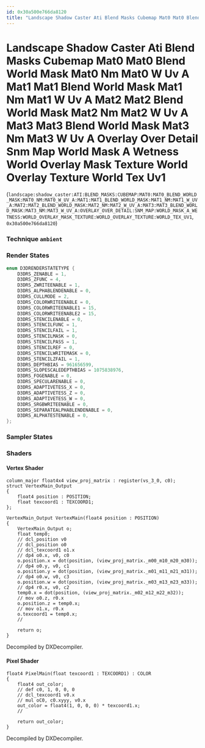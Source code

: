 ```yaml
---
id: 0x30a500e766da8120
title: "Landscape Shadow Caster Ati Blend Masks Cubemap Mat0 Mat0 Blend World Mask Mat0 Nm Mat0 W Uv A Mat1 Mat1 Blend World Mask Mat1 Nm Mat1 W Uv A Mat2 Mat2 Blend World Mask Mat2 Nm Mat2 W Uv A Mat3 Mat3 Blend World Mask Mat3 Nm Mat3 W Uv A Overlay Over Detail Snm Map World Mask A Wetness World Overlay Mask Texture World Overlay Texture World Tex Uv1"
---
```


# Landscape Shadow Caster Ati Blend Masks Cubemap Mat0 Mat0 Blend World Mask Mat0 Nm Mat0 W Uv A Mat1 Mat1 Blend World Mask Mat1 Nm Mat1 W Uv A Mat2 Mat2 Blend World Mask Mat2 Nm Mat2 W Uv A Mat3 Mat3 Blend World Mask Mat3 Nm Mat3 W Uv A Overlay Over Detail Snm Map World Mask A Wetness World Overlay Mask Texture World Overlay Texture World Tex Uv1
(`landscape:shadow_caster:ATI:BLEND_MASKS:CUBEMAP:MAT0:MAT0_BLEND_WORLD_MASK:MAT0_NM:MAT0_W_UV_A:MAT1:MAT1_BLEND_WORLD_MASK:MAT1_NM:MAT1_W_UV_A:MAT2:MAT2_BLEND_WORLD_MASK:MAT2_NM:MAT2_W_UV_A:MAT3:MAT3_BLEND_WORLD_MASK:MAT3_NM:MAT3_W_UV_A:OVERLAY_OVER_DETAIL:SNM_MAP:WORLD_MASK_A_WETNESS:WORLD_OVERLAY_MASK_TEXTURE:WORLD_OVERLAY_TEXTURE:WORLD_TEX_UV1`, `0x30a500e766da8120`)

### Technique `ambient`
### Render States
```cpp
enum D3DRENDERSTATETYPE {
	D3DRS_ZENABLE = 1,
	D3DRS_ZFUNC = 4,
	D3DRS_ZWRITEENABLE = 1,
	D3DRS_ALPHABLENDENABLE = 0,
	D3DRS_CULLMODE = 2,
	D3DRS_COLORWRITEENABLE = 0,
	D3DRS_COLORWRITEENABLE1 = 15,
	D3DRS_COLORWRITEENABLE2 = 15,
	D3DRS_STENCILENABLE = 0,
	D3DRS_STENCILFUNC = 1,
	D3DRS_STENCILFAIL = 1,
	D3DRS_STENCILMASK = 0,
	D3DRS_STENCILPASS = 1,
	D3DRS_STENCILREF = 0,
	D3DRS_STENCILWRITEMASK = 0,
	D3DRS_STENCILZFAIL = 1,
	D3DRS_DEPTHBIAS = 961656599,
	D3DRS_SLOPESCALEDEPTHBIAS = 1075838976,
	D3DRS_FOGENABLE = 0,
	D3DRS_SPECULARENABLE = 0,
	D3DRS_ADAPTIVETESS_X = 0,
	D3DRS_ADAPTIVETESS_Z = 0,
	D3DRS_ADAPTIVETESS_W = 0,
	D3DRS_SRGBWRITEENABLE = 0,
	D3DRS_SEPARATEALPHABLENDENABLE = 0,
	D3DRS_ALPHATESTENABLE = 0,
};
```
### Sampler States
### Shaders
#### Vertex Shader
```hlsl
column_major float4x4 view_proj_matrix : register(vs_3_0, c0);
struct VertexMain_Output
{
    float4 position : POSITION;
    float texcoord1 : TEXCOORD1;
};

VertexMain_Output VertexMain(float4 position : POSITION)
{
    VertexMain_Output o;
    float temp0;
    // dcl_position v0
    // dcl_position o0
    // dcl_texcoord1 o1.x
    // dp4 o0.x, v0, c0
    o.position.x = dot(position, (view_proj_matrix._m00_m10_m20_m30));
    // dp4 o0.y, v0, c1
    o.position.y = dot(position, (view_proj_matrix._m01_m11_m21_m31));
    // dp4 o0.w, v0, c3
    o.position.w = dot(position, (view_proj_matrix._m03_m13_m23_m33));
    // dp4 r0.x, v0, c2
    temp0.x = dot(position, (view_proj_matrix._m02_m12_m22_m32));
    // mov o0.z, r0.x
    o.position.z = temp0.x;
    // mov o1.x, r0.x
    o.texcoord1 = temp0.x;
    // 

    return o;
}
```
Decompiled by DXDecompiler.
#### Pixel Shader
```hlsl
float4 PixelMain(float texcoord1 : TEXCOORD1) : COLOR
{
    float4 out_color;
    // def c0, 1, 0, 0, 0
    // dcl_texcoord1 v0.x
    // mul oC0, c0.xyyy, v0.x
    out_color = float4(1, 0, 0, 0) * texcoord1.x;
    // 

    return out_color;
}
```
Decompiled by DXDecompiler.

